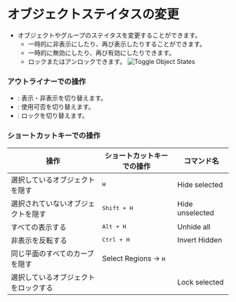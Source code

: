 
# オブジェクトステイタスの変更

- オブジェクトやグループのステイタスを変更することができます。
    - 一時的に非表示にしたり、再び表示したりすることができます。
    - 一時的に無効にしたり、再び有効にしたりできます。
    - ロックまたはアンロックできます。
![Toggle Object States](/img/toggle-object-states.png)

### アウトライナーでの操作

- <ButtonIcon type="button-outliner-hide" double="true" />: 表示・非表示を切り替えます。
- <ButtonIcon type="button-outliner-disable" double="true" /> : 使用可否を切り替えます。
- <ButtonIcon type="button-outliner-disable-selection" double="true"  /> : ロックを切り替えます。

### ショートカットキーでの操作

| 操作                                 | ショートカットキーでの操作     | コマンド名      |
| ------------------------------------ | ------------------------------ | --------------- |
| 選択しているオブジェクトを隠す       | <kbd>H</kbd>                   | Hide selected   |
| 選択されていないオブジェクトを隠す   | <kbd>Shift + H</kbd>           | Hide unselected |
| すべての表示する                     | <kbd>Alt + H</kbd>             | Unhide all      |
| 非表示を反転する                     | <kbd>Ctrl + H</kbd>            | Invert Hidden   |
| 同じ平面のすべてのカーブを隠す       | Select Regions -> <kbd>H</kbd> |                 |
| 選択しているオブジェクトをロックする |                                | Lock selected   |
